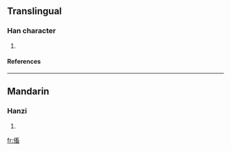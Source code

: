 ==Translingual==
===Han character===
{{Han char|rn=9|rad=人|as=10|sn=12|four=|canj=人卜女田 (OYVW)}}
# {{defn|Han}}
====References====
{{Han ref|kx=0113.190|dkj=00965|dj=0241.090|hdz=10205.080|uh=5097|ud=20631}}
----
==Mandarin==
===Hanzi===
{{cmn-hanzi|pin=[[chù]] (chu4), [[róng]] (rong2)|wg=ch'u<sup>4</sup>, jung<sup>2</sup>}}
# {{defn|Mandarin}}




[[fr:傗]]